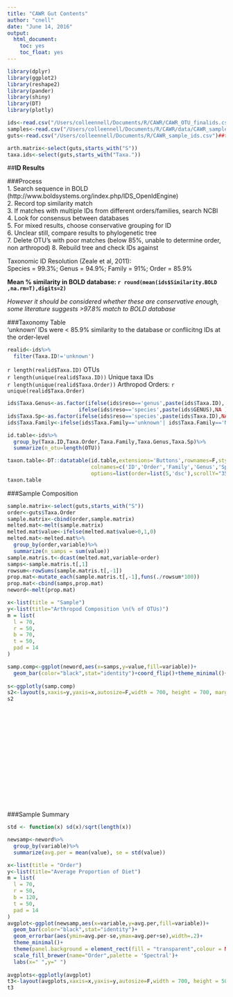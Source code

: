 ```yaml
---
title: "CAWR Gut Contents"
author: "cnell"
date: "June 14, 2016"
output: 
  html_document:
    toc: yes
    toc_float: yes
---
```


```r
library(dplyr)
library(ggplot2)
library(reshape2)
library(pander)
library(shiny)
library(DT)
library(plotly)
```

```r
ids<-read.csv("/Users/colleennell/Documents/R/CAWR/CAWR_OTU_finalids.csv")###this is including bad matches 'unknown' ids
samples<-read.csv("/Users/colleennell/Documents/R/CAWR/data/CAWR_samples.csv")##sample data frame
guts<-read.csv("/Users/colleennell/Documents/R/CAWR_sample_ids.csv")##this is the above 2 combined with a few more cols

```

```r
arth.matrix<-select(guts,starts_with("S"))
taxa.ids<-select(guts,starts_with("Taxa."))


```

##**ID Results**  

###Process  
  1. Search sequence in BOLD (http://www.boldsystems.org/index.php/IDS_OpenIdEngine)  
  2. Record top similarity match  
  3. If matches with multiple IDs from different orders/families, search NCBI   
  4. Look for consensus between databases  
  5. For mixed results, choose conservative grouping for ID  
  6. Unclear still, compare results to phylogenetic tree  
  7. Delete OTU's with poor matches (below 85%, unable to determine order, non arthropod)   8. Rebuild tree and check IDs against  
  
  Taxonomic ID Resolution (Zeale et al, 2011):  
  Species = 99.3%; Genus = 94.9%; Family = 91%; Order = 85.9%  
    
**Mean % similarity in BOLD database: `r round(mean(ids$Similarity.BOLD ,na.rm=T),digits=2)`  **

  _However it should be considered whether these are conservative enough, some literature suggests >97.8% match to BOLD database_

  
###Taxonomy Table  
'unknown' IDs were < 85.9% similarity to the database or conflicitng IDs at the order-level    
```r
realid<-ids%>%
  filter(Taxa.ID!='unknown')

```
`r length(realid$Taxa.ID)`  OTUs    
`r length(unique(realid$Taxa.ID))` Unique taxa IDs   
`r length(unique(realid$Taxa.Order))` Arthropod Orders: `r unique(realid$Taxa.Order)`   

```r
ids$Taxa.Genus<-as.factor(ifelse(ids$reso=='genus',paste(ids$Taxa.ID),
                       ifelse(ids$reso=='species',paste(ids$GENUS),NA )))
ids$Taxa.Sp<-as.factor(ifelse(ids$reso=='species',paste(ids$Taxa.ID),NA ))
ids$Taxa.Family<-ifelse(ids$Taxa.Family=='unknown'| ids$Taxa.Family=='None',NA,paste(ids$Taxa.Family))

id.table<-ids%>%
  group_by(Taxa.ID,Taxa.Order,Taxa.Family,Taxa.Genus,Taxa.Sp)%>%
  summarize(n_otu=length(OTU))

taxon.table<-DT::datatable(id.table,extensions='Buttons',rownames=F,style='bootstrap',
                           colnames=c('ID','Order','Family','Genus','Species','#OTUs'),
                           options=list(order=list(5,'dsc'),scrollY="350px",scrollX=F,paging=F,dom='Bft',buttons=list('csv','copy')))
taxon.table


```
  
###Sample Composition  

```r
sample.matrix<-select(guts,starts_with("S"))
order<-guts$Taxa.Order
sample.matrix<-cbind(order,sample.matrix)
melted.mat<-melt(sample.matrix)
melted.mat$value<-ifelse(melted.mat$value>0,1,0)
melted.mat<-melted.mat%>%
  group_by(order,variable)%>%
  summarize(n_samps = sum(value))
sample.matris.t<-dcast(melted.mat,variable~order)
samps<-sample.matris.t[,1]
rowsum<-rowSums(sample.matris.t[,-1])
prop.mat<-mutate_each(sample.matris.t[,-1],funs(./rowsum*100))
prop.mat<-cbind(samps,prop.mat)
neword<-melt(prop.mat)

x<-list(title = "Sample")
y<-list(title="Arthropod Composition \n(% of OTUs)")
m = list(
  l = 70,
  r = 50,
  b = 70,
  t = 50,
  pad = 14
)

samp.comp<-ggplot(neword,aes(x=samps,y=value,fill=variable))+
  geom_bar(color="black",stat="identity")+coord_flip()+theme_minimal()+labs(x=" ",y=" ")+theme(panel.background = element_rect(fill = "transparent",colour = NA))+scale_fill_brewer(name="Order",palette = 'Spectral')
                       
s<-ggplotly(samp.comp)
s2<-layout(s,xaxis=y,yaxis=x,autosize=F,width = 700, height = 700, margin = m)
s2
```
  
      
<br>
<br>
<br>
<br>
<br>
<br>
<br>
<br>
<br>
 <br>
<br>
<br>
<br>           
              
               
               
        
        
###Sample Summary

```r
std <- function(x) sd(x)/sqrt(length(x))

newsamp<-neword%>%
  group_by(variable)%>%
  summarize(avg.per = mean(value), se = std(value))

x<-list(title = "Order")
y<-list(title="Average Proportion of Diet")
m = list(
  l = 70,
  r = 50,
  b = 120,
  t = 50,
  pad = 14
)
avgplot<-ggplot(newsamp,aes(x=variable,y=avg.per,fill=variable))+
  geom_bar(color="black",stat="identity")+
  geom_errorbar(aes(ymin=avg.per-se,ymax=avg.per+se),width=.2)+
  theme_minimal()+
  theme(panel.background = element_rect(fill = "transparent",colour = NA),axis.text.x=element_text(angle=45))+
  scale_fill_brewer(name="Order",palette = 'Spectral')+
  labs(x=" ",y=" ")
                                                                                           
avgplots<-ggplotly(avgplot)
t3<-layout(avgplots,xaxis=x,yaxis=y,autosize=F,width = 700, height = 500, margin = m)
t3

```



